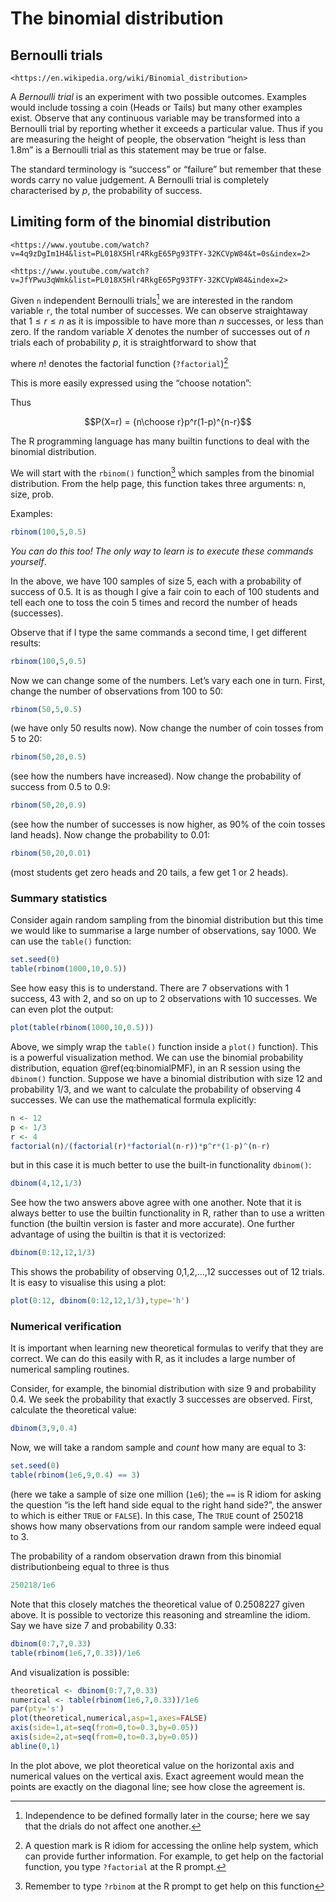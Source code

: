 # The binomial distribution {#binomial}

\newcommand{\prob}[1]{\operatorname{\mathrm{Prob}}\left({#1}\right)}
\newcommand{\like}[1]{\operatorname{\mathcal{L}}\left(#1\right)}
\newcommand{\supp}[1]{\operatorname{\mathcal{S}}\left(#1\right)}


\newcommand{\likeval}{\mathcal{L}}
\newcommand{\suppval}{\mathcal{S}}



## Bernoulli trials

```block2
<https://en.wikipedia.org/wiki/Binomial_distribution>
```

A *Bernoulli trial* is an experiment with two possible outcomes.
Examples would include tossing a coin (Heads or Tails) but many other
examples exist.  Observe that any continuous variable may be
transformed into a Bernoulli trial by reporting whether it exceeds a
particular value.  Thus if you are measuring the height of people, the
observation "height is less than 1.8m" is a Bernoulli trial as this
statement may be true or false.

The standard terminology is "success" or "failure" but remember that
these words carry no value judgement.  A Bernoulli trial is completely
characterised by $p$, the probability of success.


## Limiting form of the binomial distribution

```block2
<https://www.youtube.com/watch?v=4q9zDgIm1H4&list=PL018X5Hlr4RkgE65Pg93TFY-32KCVpW84&t=0s&index=2>
```

```block2
<https://www.youtube.com/watch?v=JfYPwu3qWmk&list=PL018X5Hlr4RkgE65Pg93TFY-32KCVpW84&index=2>
```




Given `n` independent Bernoulli trials^[Independence to be defined
formally later in the course; here we say that the drials do not
affect one another.] we are interested in the random variable `r`, the
total number of successes.  We can observe straightaway that $1\leq
r\leq n$ as it is impossible to have more than $n$ successes, or less
than zero.  If the random variable $X$ denotes the number of successes
out of $n$ trials each of probability $p$, it is straightforward to
show that

\begin{equation}
P(X=r) = \frac{n!}{r!(n-r)!}p^r(1-p)^{n-r}
(\#eq:binomialPMF)
\end{equation}


where $n!$ denotes the factorial function (```?factorial```)^[A
question mark is R idiom for accessing the online help system, which
can provide further information.  For example, to get help on the
factorial function, you type ```?factorial``` at the R prompt.]

This is more easily expressed using the "choose notation":

\begin{equation}
{n\choose r} = \frac{n!}{r!(n-r)!}
\end{equation}

Thus

$$P(X=r) = {n\choose r}p^r(1-p)^{n-r}$$


The R programming language has many builtin functions to deal with the
binomial distribution.

We will start with the ```rbinom()``` function^[Remember to type
```?rbinom``` at the R prompt to get help on this function] which
samples from the binomial distribution.  From the help page, this
function takes three arguments: n, size, prob.

Examples:

```r
rbinom(100,5,0.5)
```

*You can do this too! The only way to learn is to execute these
 commands yourself*.

In the above, we have 100 samples of size 5, each with a probability
of success of 0.5.  It is as though I give a fair coin to each of 100
students and tell each one to toss the coin 5 times and record the
number of heads (successes).

Observe that if I type the same commands a second time, I get different results:


```r
rbinom(100,5,0.5)
```


Now we can change some of the numbers.  Let's vary each one in turn.
First, change the number of observations from 100 to 50:


```r
rbinom(50,5,0.5)
```

(we have only 50 results now).  Now change the number of coin tosses from 5 to 20:

```r
rbinom(50,20,0.5)
```

(see how the numbers have increased).  Now change the probability of success from 0.5 to 0.9:


```r
rbinom(50,20,0.9)
```

(see how the number of successes is now higher, as 90\% of the coin
tosses land heads).  Now change the probability to 0.01:

```r
rbinom(50,20,0.01)
```

(most students get zero heads and 20 tails, a few get 1 or 2 heads).

### Summary statistics


Consider again random sampling from the binomial distribution but this
time we would like to summarise a large number of observations, say
1000.  We can use the ```table()``` function:


```r
set.seed(0)
table(rbinom(1000,10,0.5))
```

See how easy this is to understand.  There are 7 observations with 1
success, 43 with 2, and so on up to 2 observations with 10 successes.
We can even plot the output:


```r
plot(table(rbinom(1000,10,0.5)))
```

Above, we simply wrap the ```table()``` function inside a ```plot()```
function).  This is a powerful visualization method.  We can use the
binomial probability distribution, equation \@ref(eq:binomialPMF), in
an R session using the ```dbinom()``` function.  Suppose we have a
binomial distribution with size 12 and probability 1/3, and we want to
calculate the probability of observing 4 successes.  We can use the
mathematical formula explicitly:


```r
n <- 12
p <- 1/3
r <- 4
factorial(n)/(factorial(r)*factorial(n-r))*p^r*(1-p)^(n-r)
```

but in this case it is much better to use the built-in functionality
```dbinom()```:

```r
dbinom(4,12,1/3)
```

See how the two answers above agree with one another.  Note that it is
always better to use the builtin functionality in R, rather than to
use a written function (the builtin version is faster and more
accurate).  One further advantage of using the builtin is that it is
vectorized:

```r
dbinom(0:12,12,1/3)
```

This shows the probability of observing 0,1,2,...,12 successes out of
12 trials.  It is easy to visualise this using a plot:


```r
plot(0:12, dbinom(0:12,12,1/3),type='h')
```


### Numerical verification

It is important when learning new theoretical formulas to verify that
they are correct.  We can do this easily with R, as it includes a
large number of numerical sampling routines.


Consider, for example, the binomial distribution with size 9 and
probability 0.4.  We seek the probability that exactly 3 successes are
observed.  First, calculate the theoretical value:

```r
dbinom(3,9,0.4)
```

Now, we will take a random sample and *count* how many are equal to 3:

```r
set.seed(0)
table(rbinom(1e6,9,0.4) == 3)
```

(here we take a sample of size one million (```1e6```); the ```==```
is R idiom for asking the question "is the left hand side equal to the
right hand side?", the answer to which is either ```TRUE``` or
```FALSE```).  In this case, The ```TRUE``` count of 250218 shows how
many observations from our random sample were indeed equal to 3.

The probability of a random observation drawn from this binomial
distributionbeing equal to three is thus

```r
250218/1e6
```

Note that this closely matches the theoretical value of 0.2508227
given above.  It is possible to vectorize this reasoning and
streamline the idiom.  Say we have size 7 and probability 0.33:

```r
dbinom(0:7,7,0.33)
table(rbinom(1e6,7,0.33))/1e6
```

And visualization is possible:

```r
theoretical <- dbinom(0:7,7,0.33)
numerical <- table(rbinom(1e6,7,0.33))/1e6
par(pty='s')
plot(theoretical,numerical,asp=1,axes=FALSE)
axis(side=1,at=seq(from=0,to=0.3,by=0.05))
axis(side=2,at=seq(from=0,to=0.3,by=0.05))
abline(0,1)
```

In the plot above, we plot theoretical value on the horizontal axis
and numerical values on the vertical axis.  Exact agreement would mean
the points are exactly on the diagonal line; see how close the
agreement is.

